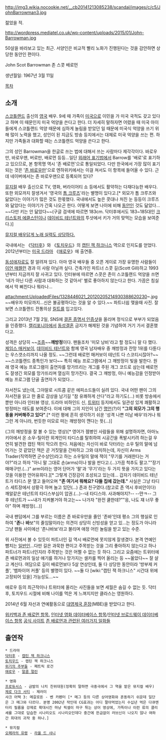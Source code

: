 http://img3.wikia.nocookie.net/__cb20141213085238/scandal/images/c/c5/JohnBarrowman3.jpg

젊었을 적.

http://wordpress.mediatel.co.uk/wp-content/uploads/2015/01/John-Barrowman.jpg

50살을 바라보고 있는 최근. 서양인은 비교적 빨리 노화가 진행된다는 것을 감안하면 상당한 동안인 편이다.

John Scot Barrowman
존 스콧 배로먼

생년월일: 1967년 3월 11일

[[목차]]
== 소개 ==
[[스코틀랜드]] 출신의 [[영국]] 배우. 9세 때 가족이 [[미국]]으로 이민을 가 미국 국적도 갖고 있다고 하며 이 때문인지 미국 억양을 쓴다고 한다. 더 자세히 말하자면 어렸을 때 미국 아이들에게 스코틀랜드 억양 때문에 심하게 놀림을 받았던 일 때문에 미국식 억양을 쓰기 위해 많이 노력을 했고, 성인이 된 지금도 방송 등지에서는 대체로 미국 억양을 쓰는 편. 하지만 가족들과 대화할 때는 스코틀랜드 억양을 쓴다고 한다.

그의 성인 Barrowman을 한글로 쓰는 법에 대해서 쓰는 사람마다 제각각이다. 바로우만, 바로우맨, 버로만, 배로먼 등등...일단 [[외래어 표기법]]에서 Barrow를 '배로'로 표기하고 있으므로, 본 항목명 역시 '존 배로먼'으로 통일되었다. 다만 한국에서 가장 많이 표기되는 것은 '[[존 바로우만]]'으로 엔하위키에서는 이걸 쳐서도 이 항목에 들어올 수 있다. 근데 네이버에서는 존 바로우맨으로 등록되어 있다?

[[뮤지컬]] 배우 출신으로 TV, 영화, 버라이어티 쇼 등에서도 활약하는 다재다능한 배우다. 또한 외모까지 잘생겨서 '영국의 [[톰 크루즈]]'라는 별명이 있다고.[* 외모가 톰 크루즈와 닮았다는 이야기가 많은 것도 한몫했다. 국내에서도 높은 콧대나 처진 눈 등등이 크루즈와 닮았다는 이야기가 간혹 나오곤 한다. 어떻게 보면 나이에 비해 [[동안]]인 것도 닮았다... ~~다만 키는 안 닮았다~~(구글 검색에 따르면 183cm. 닥터후에서도 183~185대인 [[크리스토퍼 에클스턴]]이나 [[데이비드 테넌트]]와의 투샷에서 키가 거의 맞먹는 모습을 보여준다.)]

[http://www.youtube.com/results?search_query=john+barrowman+sing 뮤지컬 배우답게 노래 실력도 상당하다.]

국내에서는 《[[닥터후]]》와 《[[토치우드]]》의 [[캡틴 잭 하크니스]] 역으로 인지도를 얻었다. 2012년부터는 [[미국 드라마]] 《[[애로우]]》에 출연중.

[[동성애자]]로도 잘 알려져 있다. 아마 영국 배우들 중 오픈 게이로 가장 유명한 사람들이 [[이언 매켈런]] 경과 이 사람 아닐까 싶다. 건축가인 파트너 스콧 길(Scott Gill)하고 1993년부터 지금까지 잘 사귀고 있다. 인터뷰에 따르면 스콧은 존이 스코틀랜드 억양을 쓰면 '네가 아닌 다른 사람과 대화하는 것 같아서' 별로 좋아하지 않는다고 한다. 가끔은 침실에서 막 삐친다나 뭐라나...

attachment:UploadedFiles/1328446021_20120205214930388620230~.jpg
~~배우자 미모까지...신은 불공평하다는 것을 알 수 있다.~~
파트너쉽 맺을때 사진. 잘보면 스코틀랜드 전통의상 [[킬트]]를 입고있다.

그리고 2013년 7월 2일, SNS에 [http://say.ly/vJq6b5r 결혼 증명서 인증샷]을 올리며 정식으로 부부가 되었음을 인증했다. [[캘리포니아]]에서 [[동성결혼]] 금지가 해제된 것을 기념하여 거기 가서 결혼했다고.


성격은 상당히 ~~[[조증]]~~'''깨방정'''이다. 팬들조차 '미모 낭비'라고 할 정도니 말 다 했다. [[제임스 매커보이]], [[데이비드 테넌트]]와 함께 영국 남자배우 중 깨방정과 잔망 1위를 다툰다는 우스갯소리까지 나올 정도. ~~그런데 배로먼 매커보이 테넌트 다 스코티시잖아?~~ ~~스코틀랜드 종특인가 보다~~ 특히 예능 프로그램에서 그 깨방정이 빛을 발한다. 원래 영국 예능 프로그램이 출연자를 망가뜨리는 개그를 주된 개그 코드로 삼는데 배로먼도 잘생긴 외모를 망가뜨리며 열심히 망가진다. 결국 그 깨방정, 아니 예능감을 인정받아 예능 프로그램 단골 출연자가 되었다...

자서전도 냈는데, 그야말로 시트콤 같은 에피소드들이 실려 있다. 국내 어떤 팬이 그의 자서전을 읽고 한 줄로 감상을 남기길 "참 유쾌하게 산다"라고 하기도(…) 비롯 방송에서뿐만 아니라 인터뷰 영상, 드라마 비하인드 신, [[트위터]] 등지에서도 일관성 있게 쾌활하고 방정떠는 태도를 보여준다. 이에 대해 그의 지인이 남긴 [[명언]](?)이 '''"그의 외모가 그의 행동을 커버해주고 있다"'''.[* 이런 평에 흔히 생각하기 쉬운 '성격 나쁜 미남 배우'라거나 뭐 그런 게 아니라, 번듯한 미모로 떠는 깨방정이 깬다는 뜻(…)]

{{{#!html
<object width="560" height="315"><param name="movie" value="http://www.youtube.com/v/NEGmz2Fq2A8?version=3&amp;hl=en_US"></param><param name="allowFullScreen" value="true"></param><param name="allowscriptaccess" value="always"></param><embed src="http://www.youtube.com/v/NEGmz2Fq2A8?version=3&amp;hl=en_US" type="application/x-shockwave-flash" width="560" height="315" allowscriptaccess="always" allowfullscreen="true"></embed></object>
}}}
(그의 깨방정을 잘 볼 수 있는 영상)[* 영어가 젬병인 사람들을 위해 설명하자면, 아마노키아에서 온 소우-틸이란 외계인이 타디스를 탈취하여 시공간을 폭발시키려 하는걸 우연히 발견한 캡틴 잭이 막으려 한다. 처음에는 자신이 바로 닥터라는 소우 틸의 말에 넘어가는 것 같았던 잭은 곧 거짓말을 간파하고 그와 대치하는데, 자신이 Arms Trader(직역하면 군수상인)라고 하는 소우틸의 말에 잭이 "무기를 거래한다는 거야?"라고 하자 "아니 말 그대로 손(arms)이나 발을 판다고.(...)가끔 척추도 팔고.""장기매매구만.(...)" arm이라는 영어 단어가 '팔'과 '무기'라는 두 가지 뜻을 가지고 있다는 것을 이용한 언어유희다.][* 그렇게 긴장감이 조성되고 있는데... 갑자기 데이비드 테넌트가 타디스 문 열고 들어오며 '''"존 여기서 뭐해요? 다들 집에 갔는데."''' 사실은 그냥 타디스 세트장에서 상황극 하며 놀고 있던(...) 존과 친구였다.(참고로 존 역시 후비안이다) 깨알같은 테넌트의 타디스부심이 압권.(...)--내 타디스야. 사과해야지?-- --먄ㅋ-- 그 후 테넌트가 ~~내가 지켜볼거야 하고는~~ 나가자 "완전 쿨한데?""응, 나도 쟤 너무 좋아" 하며 깨방정(...)]

국내 팬덤에서 그를 부르는 이름은 존 바로우만을 줄인 '존바'인데 평소 그의 행실로 인하여 "'''존'''나 '''바'''보"의 줄임말이라는 의견이 상당히 신빙성을 얻고 있...는 정도가 아니라 그냥 팬들 사이에선 '존나바보'라고 불리며 애정 어린 놀림을 받고 있는 수준.

위 사진에서 볼 수 있듯이 파트너인 길 역시 배로먼에 못지않게 잘생겼다. 본격 연예인 뺨치는 [[일반인]]...다만 길은 과묵한 편이고 주목받는 것을 그리 좋아하지 않는다고 하나 파트너가 파트너인지라 주목받는 것은 어쩔 수 없는 듯 하다. 그리고 요즘에는 트위터에 존 배로먼과의 일상 얘기를 하거나 망가지는 셀카를 찍어 올리는 등 ~~옮았다~~ 잘 살고 계신다. 여담으로 길이 배로먼보다 5살 연상인데, 둘 다 상당한 동안이라 '방부제 커플', '뱀파이어 커플' 등의 별명이 있다. ~~둘 다 [wiki:"캡틴 잭 하크니스" 시간대 위에 고정되어 있을] 가능성도...~~

애로우 등의 최근작이나 트위터에 올리는 사진들을 보면 세월은 숨길 수 없는 듯. 닥터후, 토치우드 시절에 비해 나이를 먹은 게 느껴지지만 클라스는 영원하다.

2014년 6월 자선과 연예활동으로 [[대영제국 훈장]](MBE)을 받았다고 한다.

[http://ko.wikipedia.org/wiki/%EC%A1%B4_%EB%B0%B0%EB%A1%9C%EB%A8%BC 위키백과 존 배로먼 항목.] 
[http://www.imdb.com/name/nm0057882/ 인터넷 영화 데이터베이스 항목]/[http://www.ibdb.com/person.php?id=31086 인터넷 브로드웨이 데이터베이스 항목]
[http://www.johnbarrowman.com/ 공식 사이트]
[http://gall.dcinside.com/list.php?id=england_drama&no=403293 존 배로먼과 관련된 여러가지 일화들]

== 출연작 ==
 * 드라마
 [[닥터후]] - [[캡틴 잭 하크니스]]
 [[토치우드]] - 캡틴 잭 하크니스
 [[위기의 주부들]] - 패트릭 로건
 [[애로우]] - [[말콤 멀린]]

 * 영화
 [[프로듀서스]] - 금발의 나치 친위대원(정확히 말하면 극중극에서 그 역을 맡은 뮤지컬 배우)
 [[제로 다크 서티]] - 제러미
 샤크 어택 3: 메갈로돈 - 벤 카펜터 [* 메그 등의 다른 상어영화와 혼동하기 쉬운데 일단은 그 메그와 다르다. 분명 2002년 작인데 CG효과는 어디 팔아먹었는지 수십년 먹은 다큐멘터리 필름을 강제로 확대시킨 마냥 픽셀이 마구 튀는 상어 영상에, 가뜩이나 이런 류의 클리셰를 그대로 답습한 시나리오도 시나리오인데다 중간에 뜬금없이 러브신이 나오지 않나 여하간 희대의 괴작 중 하나.]

 * 뮤지컬
 [[오페라의 유령]] - [[라울 드 샤니]]
